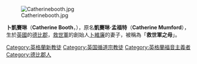 {{救世軍}}
[[File:Catherinebooth.jpg|thumb]]

'''卜凱賽琳'''（'''Catherine Booth'''，{{bd|1829年|1月17日|1890年|10月4日|catIdx=B}}），原名'''凱賽琳·孟福特'''（'''Catherine Mumford'''），生於[[英國|英國]]的[[德比郡|德比郡]]，[[救世軍|救世軍]]的創始人[[卜維廉|卜維廉]]的妻子，被稱為「'''救世軍之母'''」。

[[Category:英格蘭新教徒|Category:英格蘭新教徒]]
[[Category:英国循道宗教徒|Category:英国循道宗教徒]]
[[Category:英格蘭福音主義者|Category:英格蘭福音主義者]]
[[Category:德比郡人|Category:德比郡人]]